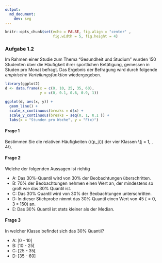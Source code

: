 ```yaml
---
output: 
  md_document:
    dev: svg
---
```


```r
knitr::opts_chunk$set(echo = FALSE, fig.align = "center" ,
                      fig.width = 5, fig.height = 4)
```

### Aufgabe 1.2

Im Rahmen einer Studie zum Thema "Gesundheit und Studium" wurden 150 Studenten 
über die Häufigkeit ihrer sportlichen Betätigung, gemessen in Studen pro Monat
befragt. Das Ergebnis der Befragung wird durch folgende *empirische 
Verteilungsfunktion* wiedergegeben.

```r
library(ggplot2)
d <- data.frame(x = c(0, 10, 25, 35, 60),
                y = c(0, 0.1, 0.6, 0.9, 1))

ggplot(d, aes(x, y)) +
  geom_line() +
  scale_x_continuous(breaks = d$x) +
  scale_y_continuous(breaks = seq(0, 1, 0.1 )) +
  labs(x = "Stunden pro Woche", y = "F(x)")
```

#### Frage 1

Bestimmen Sie die relativen Häufigkeiten (\\(p_j\\)) der vier Klassen 
\\(j = 1, \dots, 4\\).

#### Frage 2

Welche der folgenden Aussagen ist richtig

  - A: Das 30%-Quantil wird von 30% der Beobachtungen überschritten. 
  - B: 70% der Beobachtungen nehmen einen Wert an, der mindestens so groß wie
    das 30% Quantil ist.
  - C: Das 30% Quantil wird von 30% der Beobachtungen unterschritten.
  - D: In dieser Stichprobe nimmt das 30% Quantil einen Wert von 45 ($=0,3*150$) an.
  - E: Das 30% Quantil ist stets kleiner als der Median.

#### Frage 3

In welcher Klasse befindet sich das 30% Quantil?

  - A: [0 - 10[
  - B: [10 - 25[
  - C: [25 - 35[
  - D: [35 - 60]